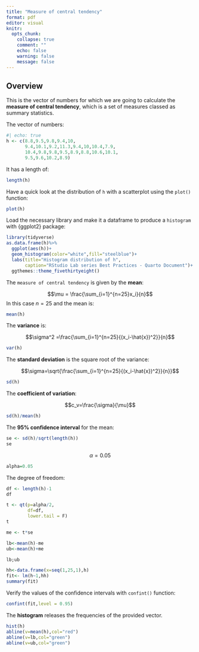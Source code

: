 ```yaml
---
title: "Measure of central tendency"
format: pdf
editor: visual
knitr:
  opts_chunk:   
    collapse: true
    comment: "" 
    echo: false
    warning: false
    message: false
---
```


## Overview

This is the vector of numbers for which we are going to calculate the **measure of central tendency**, which is a set of measures classed as summary statistics.


The vector of numbers:
```r
#| echo: true
h <- c(8.8,9.5,9.8,9.4,10,
       9.4,10.1,9.2,11.3,9.4,10,10.4,7.9,
       10.4,9.8,9.8,9.5,8.9,8.8,10.6,10.1,
       9.5,9.6,10.2,8.9)
```


It has a length of:
```r
length(h)
```

Have a quick look at the distribution of `h` with a scatterplot using the `plot()` function:
```r
plot(h)
```


Load the necessary library and make it a dataframe to produce a `histogram` with {ggplot2} package:
```r
library(tidyverse)
as.data.frame(h)%>%
  ggplot(aes(h))+
  geom_histogram(color="white",fill="steelblue")+
  labs(title="Histogram distribution of h",
       caption="RStudio Lab series Best Practices - Quarto Document")+
  ggthemes::theme_fivethirtyeight()
```

The `measure of central tendency` is given by the **mean**:

$$\mu = \frac{\sum_{i=1}^{n=25}x_i}{n}$$
In this case $n=25$ and the mean is:
```r
mean(h)
```

The **variance** is:

$$\sigma^2 =\frac{\sum_{i=1}^{n=25}{(x_i-\hat{x})^2}}{n}$$

```r
var(h)
```

The **standard deviation** is the square root of the variance:

$$\sigma=\sqrt{\frac{\sum_{i=1}^{n=25}{(x_i-\hat{x})^2}}{n}}$$
```r
sd(h)
```


The **coefficient of variation**:

$$c_v=\frac{\sigma}{\mu}$$

```r
sd(h)/mean(h)
```

The **95% confidence interval** for the mean:
```r
se <- sd(h)/sqrt(length(h))
se
```


$$\alpha= 0.05$$
```r
alpha=0.05
```

The degree of freedom:
```r
df <- length(h)-1
df
```


```r
t <- qt(p=alpha/2,
        df=df,
        lower.tail = F)
t
```


```r
me <- t*se
```


```r
lb<-mean(h)-me
ub<-mean(h)+me

lb;ub
```

```r
hh<-data.frame(x=seq(1,25,1),h)
fit<- lm(h~1,hh)
summary(fit)
```
Verify the values of the confidence intervals with `confint()` function:

```r
confint(fit,level = 0.95)
```
The **histogram** releases the frequencies of the provided vector.

```r
hist(h)
abline(v=mean(h),col="red")
abline(v=lb,col="green")
abline(v=ub,col="green")
```

